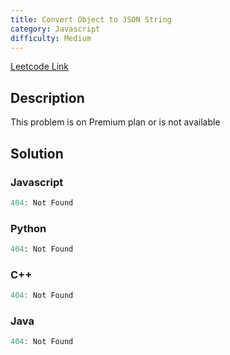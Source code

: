 ```yaml
---
title: Convert Object to JSON String
category: Javascript
difficulty: Medium
---
```


<Callout>

[Leetcode Link](https://leetcode.com/problems/convert-object-to-json-string)

</Callout>

## Description
This problem is on Premium plan or is not available

## Solution

### Javascript
```javascript
404: Not Found
```
### Python
```python
404: Not Found
```
### C++
```cpp
404: Not Found
```
### Java
```java
404: Not Found
```


